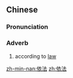 ==Chinese==
{{zh-forms}}

===Pronunciation===
{{zh-pron
|m=yīfǎ
|c=ji1 faat3
|mn=i-hoat
|cat=adv
}}

===Adverb===
{{zh-adv}}

# {{lb|zh|legal}} according to [[law]]
#: {{zh-x|依法 追究 刑事责任|to investigate criminal liability '''according to law'''}}

[[zh-min-nan:依法]]
[[zh:依法]]